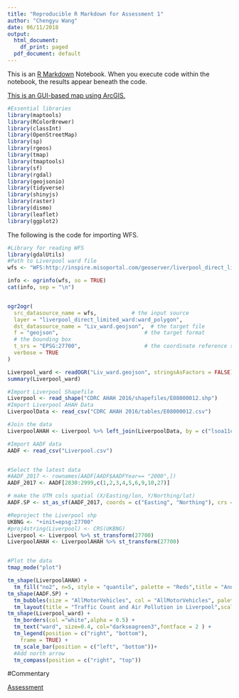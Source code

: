 ```yaml
---
title: "Reproducible R Markdown for Assessment 1"
author: "Chengyu Wang"
date: 06/11/2018
output:
  html_document:
    df_print: paged
  pdf_document: default
---
```


This is an [R Markdown](http://rmarkdown.rstudio.com) Notebook. When you execute code within the notebook, the results appear beneath the code. 

[This is an GUI-based map using ArcGIS.](Assignment 1_GIS.jpg)

```r
#Essential libraries 
library(maptools)
library(RColorBrewer)
library(classInt)
library(OpenStreetMap)
library(sp)
library(rgeos)
library(tmap)
library(tmaptools)
library(sf)
library(rgdal)
library(geojsonio)
library(tidyverse)
library(shinyjs)
library(raster)
library(dismo)
library(leaflet)
library(ggplot2)
```

The following is the code for importing WFS.
```r
#Library for reading WFS
library(gdalUtils)
#Path to Liverpool ward file
wfs <- "WFS:http://inspire.misoportal.com/geoserver/liverpool_direct_limited_ward/wfs?service=wfs&version=2.0.0&request=GetCapabilities"

info <- ogrinfo(wfs, so = TRUE)
cat(info, sep = "\n")


ogr2ogr(
  src_datasource_name = wfs,           # the input source
  layer = "liverpool_direct_limited_ward:ward_polygon",                    # the layer from the input
  dst_datasource_name = "Liv_ward.geojson",  # the target file
  f = "geojson",                           # the target format
  # the bounding box
  t_srs = "EPSG:27700",                    # the coordinate reference system
  verbose = TRUE
)

Liverpool_ward <- readOGR("Liv_ward.geojson", stringsAsFactors = FALSE)
summary(Liverpool_ward)
```


```r
#Import Liverpool Shapefile
Liverpool <- read_shape("CDRC AHAH 2016/shapefiles/E08000012.shp")
#Import Liverpool AHAH Data
LiverpoolData <- read_csv("CDRC AHAH 2016/tables/E08000012.csv")

#Join the data 
LiverpoolAHAH <- Liverpool %>% left_join(LiverpoolData, by = c("lsoa11cd" = "lsoa11cd"))

#Import AADF data
AADF <- read_csv("Liverpool.csv")


#Select the latest data
#AADF_2017 <- rownames(AADF[AADF$AADFYear== "2000",])
AADF_2017 <- AADF[2830:2999,c(1,2,3,4,5,6,9,10,27)]

# make the UTM cols spatial (X/Easting/lon, Y/Northing/lat)
AADF.SP <- st_as_sf(AADF_2017, coords = c("Easting", "Northing"), crs = 27700)

#Reproject the Liverpool shp
UKBNG <- "+init=epsg:27700"
#proj4string(Liverpool) <- CRS(UKBNG)
Liverpool <- Liverpool %>% st_transform(27700)
LiverpoolAHAH <- LiverpoolAHAH %>% st_transform(27700)


#Plot the data
tmap_mode("plot")

tm_shape(LiverpoolAHAH) + 
  tm_fill("no2", n=5, style = "quantile", palette = "Reds",title = "Annual mean NO2 (µgm3)") +
tm_shape(AADF.SP) + 
  tm_bubbles(size = "AllMotorVehicles", col = "AllMotorVehicles", palette = "Purples", scale= 0.9,alpha = 1,style = "quantile", legend.size.show = FALSE, title.col = "All motor-vehicles per day",border.alpha = 0.1) +
  tm_layout(title = "Traffic Count and Air Pollution in Liverpool",scale = 0.8, legend.text.size = 1, legend.title.size = 1.1, frame = FALSE,legend.outside = TRUE) +
tm_shape(Liverpool_ward) +
  tm_borders(col ="white",alpha = 0.5) +
  tm_text("ward", size=0.4, col="darkseagreen3",fontface = 2 ) +
  tm_legend(position = c("right", "bottom"), 
	frame = TRUE) +
  tm_scale_bar(position = c("left", "bottom"))+
  #Add north arrow
  tm_compass(position = c("right", "top"))

```

#Commentary 

[Assessment](Assignment 1_GIS.jpg)




